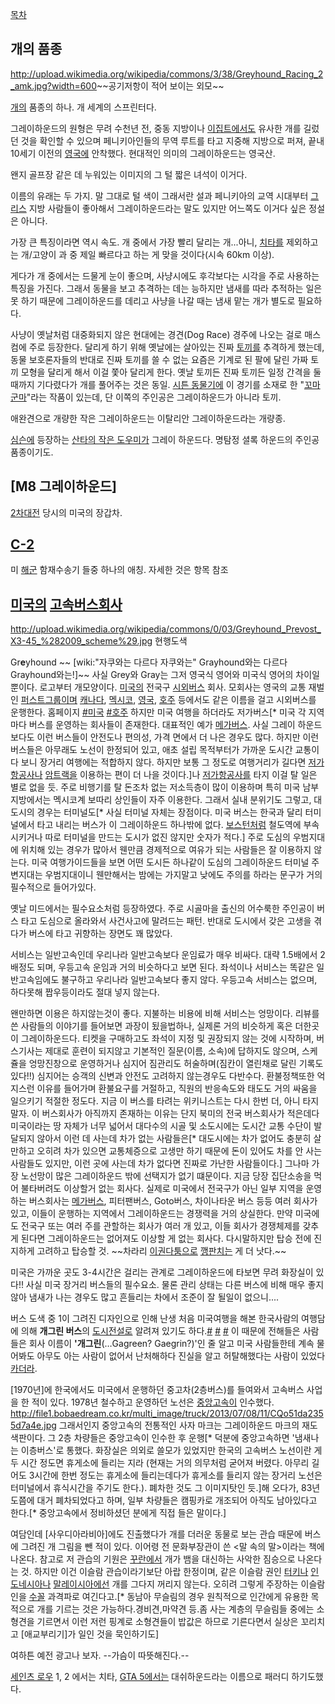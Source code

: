 [[목차]]
== 개의 품종 ==
http://upload.wikimedia.org/wikipedia/commons/3/38/Greyhound_Racing_2_amk.jpg?width=600~~공기저항이 적어 보이는 외모~~

[[개]]의 품종의 하나. 개 세계의 스프린터다. 

그레이하운드의 원형은 무려 수천년 전, 중동 지방이나 [[이집트]]에서도 유사한 개를 길렀던 것을 확인할 수 있으며 페니키아인들의 무역 루트를 타고 지중해 지방으로 퍼져, 끝내 10세기 이전의 [[영국]]에 안착했다. 현대적인 의미의 그레이하운드는 영국산.

왠지 골프장 같은 데 누워있는 이미지의 그 털 짧은 녀석이 이거다.

이름의 유래는 두 가지. 말 그대로 털 색이 그래서란 설과 페니키아의 교역 시대부터 [[그리스]] 지방 사람들이 좋아해서 그레이하운드라는 말도 있지만 어느쪽도 이거다 싶은 정설은 아니다.

가장 큰 특징이라면 역시 속도. 개 중에서 가장 빨리 달리는 개...아니, [[치타]]를 제외하고는 개/고양이 과 중 제일 빠르다고 하는 게 맞을 것이다(시속 60km 이상). 

게다가 개 중에서는 드물게 눈이 좋으며, 사냥시에도 후각보다는 시각을 주로 사용하는 특징을 가진다. 그래서 동물을 보고 추격하는 데는 능하지만 냄새를 따라 추적하는 일은 못 하기 때문에 그레이하운드를 데리고 사냥을 나갈 때는 냄새 맡는 개가 별도로 필요하다.

사냥이 옛날처럼 대중화되지 않은 현대에는 경견(Dog Race) 경주에 나오는 걸로 매스컴에 주로 등장한다. 달리게 하기 위해 옛날에는 살아있는 진짜 [[토끼]]를 추격하게 했는데, 동물 보호론자들의 반대로 진짜 토끼를 쓸 수 없는 요즘은 기계로 된 팔에 달린 가짜 토끼 모형을 달리게 해서 이걸 쫓아 달리게 한다. 옛날 토끼든 진짜 토끼든 일정 간격을 둘 때까지 기다렸다가 개를 풀어주는 것은 동일. [[시튼 동물기]]에 이 경기를 소재로 한 "[[꼬마]] [[군마]]"라는 작품이 있는데, 단 이쪽의 주인공은 그레이하운드가 아니라 토끼.

애완견으로 개량한 작은 그레이하운드는 이탈리안 그레이하운드라는 개량종.

[[심슨]]에 등장하는 [[산타의 작은 도우미]]가 그레이 하운드다. 명탐정 셜록 하운드의 주인공 품종이기도.

== [M8 그레이하운드] ==
[[2차대전]] 당시의 미국의 장갑차.


== [[C-2]] ==

미 [[해군]] 함재수송기 들중 하나의 애칭. 자세한 것은 항목 참조

== [[미국]]의 [[고속버스]]회사 ==
http://upload.wikimedia.org/wikipedia/commons/0/03/Greyhound_Prevost_X3-45_%282009_scheme%29.jpg
현행도색

Gr'''e'''yhound ~~ [wiki:"자쿠와는 다르다 자쿠와는" Grayhound와는 다르다 Grayhound와는!]~~ 사실 Grey와 Gray는 그저 영국식 영어와 미국식 영어의 차이일 뿐이다. 로고부터 개모양이다.
[[미국]]의 전국구 [[시외버스]] 회사. 모회사는 영국의 교통 재벌인 [[퍼스트그룹]]이며 [[캐나다]], [[멕시코]], [[영국]], [[호주]] 등에서도 같은 이름을 걸고 시외버스를 운행한다. 홈페이지 [http://www.greyhound.com/ #미국] [http://www.greyhound.com.au/ #호주] 하지만 미국 여행을 하더라도 저가버스[* 미국 각 지역마다 버스를 운영하는 회사들이 존재한다. 대표적인 예가 [[메가버스]]. 사실 그레이 하운드보다도 이런 버스들이 안전도나 편의성, 가격 면에서 더 나은 경우도 많다. 하지만 이런 버스들은 아무래도 노선이 한정되어 있고, 애초 설립 목적부터가 가까운 도시간 교통이다 보니 장거리 여행에는 적합하지 않다. 하지만 보통 그 정도로 여행거리가 길다면 [[저가항공사]]나 [[암트랙]]을 이용하는 편이 더 나을 것이다.]나 [[저가항공사]]를 타지 이걸 탈 일은 별로 없을 듯. 주로 비행기를 탈 돈조차 없는 저소득층이 많이 이용하며 특히 미국 남부지방에서는 멕시코계 보따리 상인들이 자주 이용한다. 그래서 실내 분위기도 그렇고, 대도시의 경우는 터미널도[* 사실 터미널 자체는 장점이다. 미국 버스는 한국과 달리 터미널에서 타고 내리는 버스가 이 그레이하운드 하나밖에 없다. [[보스턴]]처럼 철도역에 부속시키거나 따로 터미널을 만드는 도시가 없진 않지만 숫자가 적다.] 주로 도심의 우범지대에 위치해 있는 경우가 많아서 웬만큼 경제적으로 여유가 되는 사람들은 잘 이용하지 않는다. 미국 여행가이드들을 보면 어떤 도시든 하나같이 도심의 그레이하운드 터미널 주변지대는 우범지대이니 웬만해서는 밤에는 가지말고 낮에도 주의를 하라는 문구가 거의 필수적으로 들어가있다.

옛날 미드에서는 필수요소처럼 등장하였다. 주로 시골마을 출신의 어수룩한 주인공이 버스 타고 도심으로 올라와서 사건사고에 말려드는 패턴. 반대로 도시에서 갖은 고생을 겪다가 버스에 타고 귀향하는 장면도 꽤 많았다.

서비스는 일반고속인데 우리나라 일반고속보다 운임료가 매우 비싸다. 대략 1.5배에서 2배정도 되며, 우등고속 운임과 거의 비슷하다고 보면 된다. 좌석이나 서비스는 똑같은 일반고속임에도 불구하고 우리나라 일반고속보다 좋지 않다. 우등고속 서비스는 없으며, 하다못해 짭우등이라도 절대 넣지 않는다.

왠만하면 이용은 하지않는것이 좋다. 지불하는 비용에 비해 서비스는 엉망이다. 리뷰를 쓴 사람들의 이야기를 들어보면 과장이 됬을법하나, 실제론 거의 비슷하게 혹은 더한곳이 그레이하운드다. 티켓을 구매하고도 좌석이 지정 및 권장되지 않는 것에 시작하며, 버스기사는 제대로 훈련이 되지않고 기본적인 질문(이름, 소속)에 답하지도 않으며, 스케쥴을 엉망진창으로 운영하거나 심지어 짐관리도 허술하며(짐칸이 열린채로 달린 기록도 있다!!) 심지어는 승객의 신변과 안전도 고려하지 않는경우도 다반수다. 환불정책또한 억지스런 이유를 들어가며 환불요구를 거절하고, 직원의 반응속도와 태도도 거의 싸움을 일으키기 적절한 정도다. 지금 이 버스를 타려는 위키니스트는 다시 한번 더, 아니 타지말자. 이 버스회사가 아직까지 존재하는 이유는 단지 북미의 전국 버스회사가 적은데다 미국이라는 땅 자체가 너무 넓어서 대다수의 시골 및 소도시에는 도시간 교통 수단이 발달되지 않아서 이런 데 사는데 차가 없는 사람들은[* 대도시에는 차가 없어도 충분히 살 만하고 오히려 차가 있으면 교통체증으로 고생만 하기 때문에 돈이 있어도 차를 안 사는 사람들도 있지만, 이런 곳에 사는데 차가 없다면 진짜로 가난한 사람들이다.] 그나마 가장 노선망이 많은 그레이하운드 밖에 선택지가 없기 떄문이다. 지금 당장 집단소송을 먹어 불타버려도 이상할거 없는 회사다. 실제로 미국에서 전국구가 아닌 일부 지역을 운영하는 버스회사는 [[메가버스]], 피터팬버스, Goto버스, 차이나타운 버스 등등 여러 회사가 있고, 이들이 운행하는 지역에서 그레이하운드는 경쟁력을 거의 상실한다. 만약 미국에도 전국구 또는 여러 주를 관할하는 회사가 여러 개 있고, 이들 회사가 경쟁체제를 갖추게 된다면 그레이하운드는 없어져도 이상할 게 없는 회사다. 다시말하지만 탑승 전에 진지하게 고려하고 탑승할 것. ~~차라리 [[부산교통|이권]][[경전고속|다툼]][[경북고속|으로]] [[동해상사고속|깽판]][[강원여객|치는]] 게 더 낫다.~~

미국은 가까운 곳도 3-4시간은 걸리는 관계로 그레이하운드에 타보면 무려 화장실이 있다!! 사실 미국 장거리 버스들의 필수요소. 물론 관리 상태는 다른 버스에 비해 매우 좋지 않아 냄새가 나는 경우도 많고 흔들리는 차에서 조준이 잘 될일이 없으니.... 

버스 도색 중 1이 그려진 디자인으로 인해 난생 처음 미국여행을 해본 한국사람의 여행담에 의해 '''개그린 버스'''의 [[도시전설]]로 알려져 있기도 하다.[http://newslibrary.naver.com/viewer/index.nhn?articleId=1974081300329205016&edtNo=2&printCount=1&publishDate=1974-08-13&officeId=00032&pageNo=5&printNo=8886&publishType=00020 #] [http://newslibrary.naver.com/viewer/index.nhn?articleId=1977120800329202011&edtNo=2&printCount=1&publishDate=1977-12-08&officeId=00032&pageNo=2&printNo=9907&publishType=00020 #] [http://newslibrary.naver.com/viewer/index.nhn?articleId=1983012800099204005&edtNo=1&printCount=1&publishDate=1983-01-28&officeId=00009&pageNo=4&printNo=5200&publishType=00020 #]  이 때문에 전해들은 사람들은 회사 이름이 ''''개그린'''(…Gagreen? Gaegrin?)'인 줄 알고 미국 사람들한테 계속 물어봐도 아무도 아는 사람이 없어서 난처해하다 진실을 알고 허탈해했다는 사람이 있었다 [[카더라]].

[1970년]에 한국에서도 미국에서 운행하던 중고차(2층버스)를 들여와서 고속버스 사업을 한 적이 있다. 1978년 철수하고 운영하던 노선은 [[중앙고속]]이 인수했다. 
http://file1.bobaedream.co.kr/multi_image/truck/2013/07/08/11/CQo51da2355d7a4e.jpg
{{{#!html
<iframe width="420" height="315" src="//www.youtube.com/embed/SkvdHXuoQhA" frameborder="0" allowfullscreen></iframe>
}}}
그래서인지 중앙고속의 전통적인 사자 마크는 그레이하운드 마크의 재도색판이다.
그 2층 차량들은 중앙고속이 인수한 후 운행[* 덕분에 중앙고속하면 '냄새나는 이층버스'로 통했다. 화장실은 의외로 쓸모가 있었지만 한국의 고속버스 노선이란 게 두 시간 정도면 휴게소에 들리는 지라 (현재는 거의 의무처럼 굳어져 버렸다. 아무리 길어도 3시간에 한번 정도는 휴게소에 들리는데다가 휴게소를 들리지 않는 장거리 노선은 터미널에서 휴식시간을 주기도 한다.). 폐차한 것도 그 이미지탓인 듯.]해 오다가, 83년도쯤에 대거 폐차되었다고 하며, 일부 차량들은 캠핑카로 개조되어 아직도 남아있다고 한다.[* 중앙고속에서 정비하셨던 분에게 직접 들은 말이다.]

여담인데 [사우디아라비아]에도 진출했다가 개를 더러운 동물로 보는 관습 때문에 버스에 그려진 개 그림을 뺀 적이 있다. 이어령 전 문화부장관이 쓴 <말 속의 말>이라는 책에 나온다. 참고로 저 관습의 기원은 [[꾸란]]에서 개가 뱀을 대신하는 사악한 짐승으로 나온다는 것. 하지만 이건 이슬람 관습이라기보단 아랍 한정이며, 같은 이슬람 권인 [[터키]]나 [[인도네시아]]나 [[말레이시아]]에선 개를 그다지 꺼리지 않는다. 오히려 그렇게 주장하는 이슬람인을 [[수꼴]] 과격파로 여긴다고.[* 동남아 무슬림의 경우 원칙적으로 인간에게 유용한 목적으로 개를 기르는 것은 가능하다.경비견,마약견 등.좀 사는 계층의 무슬림들 중에는 소형견을 기르면서 이런 저런 핑계로 소형견들이 밥값은 하므로 기른다면서 실상은 꼬리치고 [애교부리기]가 일인 것을 묵인하기도]

여하튼 예전 광고나 보자. --가슴이 따뜻해진다.--

{{{#!html
<object width="480" height="360"><param name="movie" value="http://www.youtube-nocookie.com/v/YOokDxgr0pk?version=3&amp;hl=en_US"></param><param name="allowFullScreen" value="true"></param><param name="allowscriptaccess" value="always"></param><embed src="http://www.youtube-nocookie.com/v/YOokDxgr0pk?version=3&amp;hl=en_US" type="application/x-shockwave-flash" width="480" height="360" allowscriptaccess="always" allowfullscreen="true"></embed></object>}}}

[[세인츠 로우]] 1, 2 에서는 치타, [[GTA 5]]에서는 대쉬하운드라는 이름으로 패러디 하기도했다.
